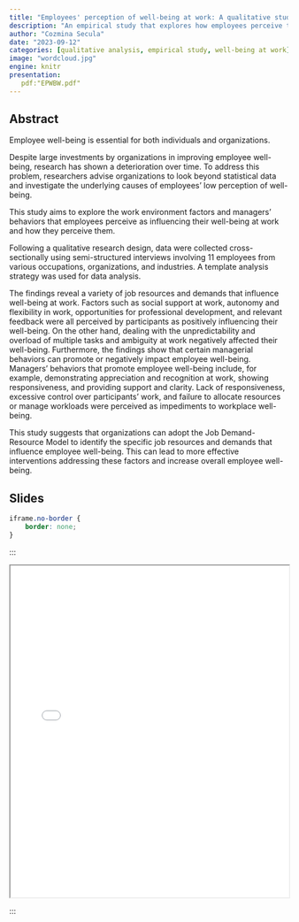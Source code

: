 ```yaml
---
title: "Employees' perception of well-being at work: A qualitative study"
description: "An empirical study that explores how employees perceive the work environment factors and managers' behaviors influencing their well-being at work."
author: "Cozmina Secula"
date: "2023-09-12"
categories: [qualitative analysis, empirical study, well-being at work]
image: "wordcloud.jpg"
engine: knitr
presentation:
   pdf:"EPWBW.pdf"
---
```


## Abstract

Employee well-being is essential for both individuals and organizations.

Despite large investments by organizations in improving employee well-being, research has shown a deterioration over time. To address this problem, researchers advise organizations to look beyond statistical data and investigate the underlying causes of employees' low perception of well-being.

This study aims to explore the work environment factors and managers' behaviors that employees perceive as influencing their well-being at work and how they perceive them.

Following a qualitative research design, data were collected cross-sectionally using semi-structured interviews involving 11 employees from various occupations, organizations, and industries. A template analysis strategy was used for data analysis.

The findings reveal a variety of job resources and demands that influence well-being at work. Factors such as social support at work, autonomy and flexibility in work, opportunities for professional development, and relevant feedback were all perceived by participants as positively influencing their well-being. On the other hand, dealing with the unpredictability and overload of multiple tasks and ambiguity at work negatively affected their well-being. Furthermore, the findings show that certain managerial behaviors can promote or negatively impact employee well-being. Managers' behaviors that promote employee well-being include, for example, demonstrating appreciation and recognition at work, showing responsiveness, and providing support and clarity. Lack of responsiveness, excessive control over participants' work, and failure to allocate resources or manage workloads were perceived as impediments to workplace well-being.

This study suggests that organizations can adopt the Job Demand-Resource Model to identify the specific job resources and demands that influence employee well-being. This can lead to more effective interventions addressing these factors and increase overall employee well-being.

## Slides

```css

iframe.no-border {
    border: none;
}


```

:::

<iframe width="100%" height="600" src="EPWBW.pdf">

</iframe>

:::

